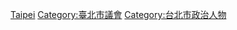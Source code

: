 {{Catnav|頁面分類|人类社会|政治|民意代表|中華民國民意代表}}

[[Category:臺灣各地縣市議員|Taipei]]
[[Category:臺北市議會|Category:臺北市議會]]
[[Category:台北市政治人物|Category:台北市政治人物]]